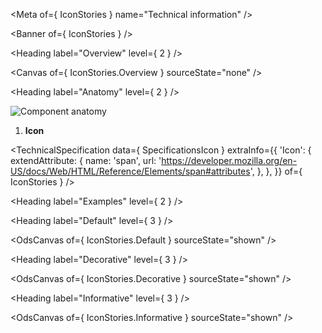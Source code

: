 
<Meta of={ IconStories } name="Technical information" />

<Banner of={ IconStories } />

<Heading label="Overview" level={ 2 } />

<Canvas of={ IconStories.Overview } sourceState="none" />

<Heading label="Anatomy" level={ 2 } />

![Component anatomy](components/icon/anatomy-tech.png "Component anatomy")

1. **Icon**

<TechnicalSpecification
  data={ SpecificationsIcon }
  extraInfo={{
    'Icon': {
      extendAttribute: {
        name: 'span',
        url: 'https://developer.mozilla.org/en-US/docs/Web/HTML/Reference/Elements/span#attributes',
      },
    },
  }}
  of={ IconStories } />

<Heading label="Examples" level={ 2 } />

<Heading label="Default" level={ 3 } />

<OdsCanvas of={ IconStories.Default } sourceState="shown" />

<Heading label="Decorative" level={ 3 } />

<OdsCanvas of={ IconStories.Decorative } sourceState="shown" />

<Heading label="Informative" level={ 3 } />

<OdsCanvas of={ IconStories.Informative } sourceState="shown" />
